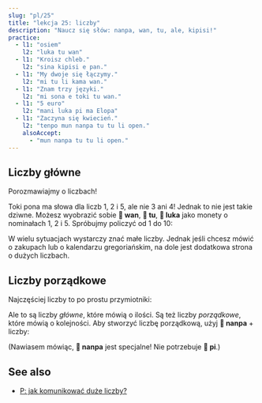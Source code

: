 ```yaml
---
slug: "pl/25"
title: "lekcja 25: liczby"
description: "Naucz się słów: nanpa, wan, tu, ale, kipisi!"
practice:
  - l1: "osiem"
    l2: "luka tu wan"
  - l1: "Kroisz chleb."
    l2: "sina kipisi e pan."
  - l1: "My dwoje się łączymy."
    l2: "mi tu li kama wan."
  - l1: "Znam trzy języki."
    l2: "mi sona e toki tu wan."
  - l1: "5 euro"
    l2: "mani luka pi ma Elopa"
  - l1: "Zaczyna się kwiecień."
    l2: "tenpo mun nanpa tu tu li open."
    alsoAccept:
      - "mun nanpa tu tu li open."
---
```



## Liczby główne

Porozmawiajmy o liczbach!

<List>
  <Word sl="wan" m="jeden; połączony" />
  <Word sl="tu" m="dwa; podzielony" />
  <Word sl="luka" m="pięć, ręka" />
  <Word sl="mute" m="wiele" />
  <Word sl="ale" m="wszystko, każdy" />
  <Word sl="kipisi" m="kawałek, część; dzielić" />
</List>

Toki pona ma słowa dla liczb 1, 2 i 5, ale nie 3 ani 4! Jednak to nie jest takie dziwne. Możesz wyobrazić sobie **󱥳 wan**, **󱥮 tu**, **󱤭 luka** jako monety o nominałach 1, 2 i 5. Spróbujmy policzyć od 1 do 10:

<List>
    <Word sl="wan" m="raz" />
    <Word sl="tu" m="dwa" />
    <Word sl="tu wan" m="trzy" />
    <Word sl="tu tu" m="cztery" />
    <Word sl="luka" m="pięć" />
    <Word sl="luka wan" m="sześć" />
    <Word sl="luka tu" m="siedem" />
    <Word sl="luka tu wan" m="osiem" />
    <Word sl="luka tu tu" m="dziewięć" />
    <Word sl="luka luka" m="dziesięć" />
</List>

W wielu sytuacjach wystarczy znać małe liczby. Jednak jeśli chcesz mówić o zakupach lub o kalendarzu gregoriańskim, na dole jest dodatkowa strona o dużych liczbach.

## Liczby porządkowe

Najczęściej liczby to po prostu przymiotniki:

<List>
    <Word sl="kala wan" m="jedna ryba" />
    <Word sl="soko tu tu" m="cztery grzyby" />
    <Word sl="mun luka" m="pięć miesięcy" />
</List>

Ale to są liczby *główne*, które mówią o ilości. Są też liczby *porządkowe*, które mówią o kolejności. Aby stworzyć liczbę porządkową, użyj **󱤽 nanpa** + liczby:

<List>
    <Word sl="nanpa" m="liczba; ...-ty" />
    <Word sl="kala nanpa wan" m="pierwsza ryba" />
    <Word sl="soko nanpa tu tu" m="czwarty grzyb" />
    <Word sl="mun nanpa luka" m="piąty miesiąc" />
</List>

(Nawiasem mówiąc, **󱤽 nanpa** jest specjalne! Nie potrzebuje **󱥍 pi**.)

<Practice exercises={frontmatter.practice} />

## See also
* [P: jak komunikować duże liczby?](/pl/large-numbers/)
